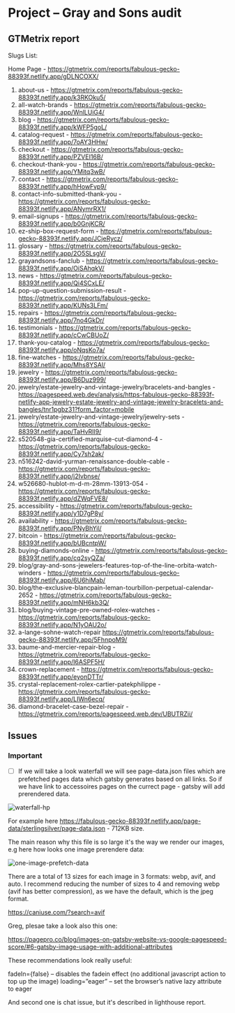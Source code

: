 # Project – Gray and Sons audit

## GTMetrix report 


Slugs List:


Home Page - https://gtmetrix.com/reports/fabulous-gecko-88393f.netlify.app/gDLNCOXX/

1. about-us - https://gtmetrix.com/reports/fabulous-gecko-88393f.netlify.app/k3RKOku5/
2. all-watch-brands - https://gtmetrix.com/reports/fabulous-gecko-88393f.netlify.app/WnlLUiG4/
3. blog - https://gtmetrix.com/reports/fabulous-gecko-88393f.netlify.app/kWFP5goL/
4. catalog-request - https://gtmetrix.com/reports/fabulous-gecko-88393f.netlify.app/7oAY3HHw/
5. checkout - https://gtmetrix.com/reports/fabulous-gecko-88393f.netlify.app/PZVEI16B/
6. checkout-thank-you - https://gtmetrix.com/reports/fabulous-gecko-88393f.netlify.app/YMitq3wB/
7. contact - https://gtmetrix.com/reports/fabulous-gecko-88393f.netlify.app/hHowFvp9/
8. contact-info-submitted-thank-you - https://gtmetrix.com/reports/fabulous-gecko-88393f.netlify.app/ANymrRX1/
9. email-signups - https://gtmetrix.com/reports/fabulous-gecko-88393f.netlify.app/b0GnjKCR/
10. ez-ship-box-request-form - https://gtmetrix.com/reports/fabulous-gecko-88393f.netlify.app/JCjeRycz/
11. glossary - https://gtmetrix.com/reports/fabulous-gecko-88393f.netlify.app/2O5SLsgV/
12. grayandsons-fanclub - https://gtmetrix.com/reports/fabulous-gecko-88393f.netlify.app/OiSAhqkV/
13. news - https://gtmetrix.com/reports/fabulous-gecko-88393f.netlify.app/Qi4SCxLE/
14. pop-up-question-submission-result - https://gtmetrix.com/reports/fabulous-gecko-88393f.netlify.app/KUNs3LFm/
15. repairs - https://gtmetrix.com/reports/fabulous-gecko-88393f.netlify.app/7no4GkDr/
16. testimonials - https://gtmetrix.com/reports/fabulous-gecko-88393f.netlify.app/cCwCBUoZ/
17. thank-you-catalog - https://gtmetrix.com/reports/fabulous-gecko-88393f.netlify.app/oNqsKo7a/
18. fine-watches - https://gtmetrix.com/reports/fabulous-gecko-88393f.netlify.app/Mhs8YSAl/
19. jewelry - https://gtmetrix.com/reports/fabulous-gecko-88393f.netlify.app/B6Duz999/
20. jewelry/estate-jewelry-and-vintage-jewelry/bracelets-and-bangles - https://pagespeed.web.dev/analysis/https-fabulous-gecko-88393f-netlify-app-jewelry-estate-jewelry-and-vintage-jewelry-bracelets-and-bangles/tnr1pgbz31?form_factor=mobile
21. jewelry/estate-jewelry-and-vintage-jewelry/jewelry-sets - https://gtmetrix.com/reports/fabulous-gecko-88393f.netlify.app/TaHvRlI9/
22. s520548-gia-certified-marquise-cut-diamond-4 - https://gtmetrix.com/reports/fabulous-gecko-88393f.netlify.app/Cy7sh2ak/
23. n516242-david-yurman-renaissance-double-cable - https://gtmetrix.com/reports/fabulous-gecko-88393f.netlify.app/j2Ivbnse/
24. w526680-hublot-m-d-m-28mm-13913-054 - https://gtmetrix.com/reports/fabulous-gecko-88393f.netlify.app/dZWqFVE8/
25. accessibility - https://gtmetrix.com/reports/fabulous-gecko-88393f.netlify.app/y1D7gP8y/
26. availability - https://gtmetrix.com/reports/fabulous-gecko-88393f.netlify.app/PNyBhYil/
27. bitcoin - https://gtmetrix.com/reports/fabulous-gecko-88393f.netlify.app/bUBcntpW/
28. buying-diamonds-online - https://gtmetrix.com/reports/fabulous-gecko-88393f.netlify.app/cq2syQZa/
29. blog/gray-and-sons-jewelers-features-top-of-the-line-orbita-watch-winders - https://gtmetrix.com/reports/fabulous-gecko-88393f.netlify.app/6U6hiMab/
30. blog/the-exclusive-blancpain-leman-tourbillon-perpetual-calendar-2652 - https://gtmetrix.com/reports/fabulous-gecko-88393f.netlify.app/mNH6kb3Q/
31. blog/buying-vintage-pre-owned-rolex-watches - https://gtmetrix.com/reports/fabulous-gecko-88393f.netlify.app/N1yOAU2o/
32. a-lange-sohne-watch-repair https://gtmetrix.com/reports/fabulous-gecko-88393f.netlify.app/5FhnpoM9/
33. baume-and-mercier-repair-blog - https://gtmetrix.com/reports/fabulous-gecko-88393f.netlify.app/I6ASPF5H/
34. crown-replacement - https://gtmetrix.com/reports/fabulous-gecko-88393f.netlify.app/eyonDTTr/
35. crystal-replacement-rolex-cartier-patekphilippe - https://gtmetrix.com/reports/fabulous-gecko-88393f.netlify.app/LIWn6ecq/
36. diamond-bracelet-case-bezel-repair - https://gtmetrix.com/reports/pagespeed.web.dev/UBUTRZii/




## Issues

### Important


- [ ] If we will take a look waterfall we will see page-data.json files which are prefetched pages data which gatsby generates based on all links. 
So if we have link to accessoires pages on the currect page - gatsby will add prerendered data. 


![waterfall-hp](/code/waterfall.png)

For example here https://fabulous-gecko-88393f.netlify.app/page-data/sterlingsilver/page-data.json - 712KB size. 

The main reason why this file is so large it's the way we render our images, e.g here how looks one image prerendere data:


![one-image-prefetch-data](/code/one-image-prefetch-data.png)

There are a total of 13 sizes for each image in 3 formats: webp, avif, and auto. I recommend reducing the number of sizes to 4 and removing webp (avif has better compression), as we have the default, which is the jpeg format.

https://caniuse.com/?search=avif


Greg, plesae take a look also this one: 

https://pagepro.co/blog/images-on-gatsby-website-vs-google-pagespeed-score/#6-gatsby-image-usage-with-additional-attributes

These recommendations look really useful:

fadeIn={false} – disables the fadein effect (no additional javascript action to top up the image)
loading=”eager” – set the browser’s native lazy attribute to eager


And second one is chat issue, but it's described in lighthouse report.